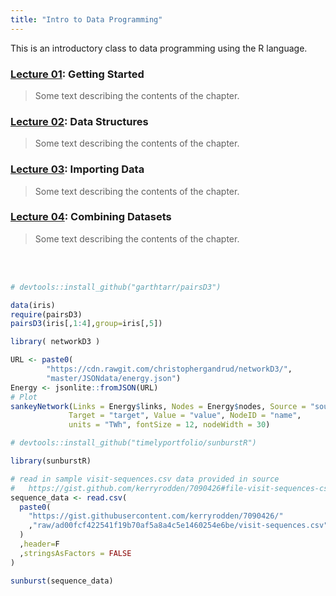 ```yaml
---
title: "Intro to Data Programming"
---
```





  
This is an introductory class to data programming using the R language.



### [Lecture 01](Lecture_01-00-Introduction_to_R.html): Getting Started

> Some text describing the contents of the chapter.



### [Lecture 02](Lecture_02-00_Data_Structures.html): Data Structures

> Some text describing the contents of the chapter.



### [Lecture 03](Lecture_01-00-Introduction_to_R.html): Importing Data

> Some text describing the contents of the chapter.



### [Lecture 04](Lecture_02-00_Data_Structures.html): Combining Datasets

> Some text describing the contents of the chapter.




<br>
<br>

  
  
  
  
  
  
  
  
  
  


```r

# devtools::install_github("garthtarr/pairsD3")

data(iris)
require(pairsD3)
pairsD3(iris[,1:4],group=iris[,5])
```



  
  
  
  
  


```r

library( networkD3 )

URL <- paste0(
        "https://cdn.rawgit.com/christophergandrud/networkD3/",
        "master/JSONdata/energy.json")
Energy <- jsonlite::fromJSON(URL)
# Plot
sankeyNetwork(Links = Energy$links, Nodes = Energy$nodes, Source = "source",
             Target = "target", Value = "value", NodeID = "name",
             units = "TWh", fontSize = 12, nodeWidth = 30)
```





  
  
  
  
  
  
  


```r

# devtools::install_github("timelyportfolio/sunburstR")

library(sunburstR)

# read in sample visit-sequences.csv data provided in source
#   https://gist.github.com/kerryrodden/7090426#file-visit-sequences-csv
sequence_data <- read.csv(
  paste0(
    "https://gist.githubusercontent.com/kerryrodden/7090426/"
    ,"raw/ad00fcf422541f19b70af5a8a4c5e1460254e6be/visit-sequences.csv"
  )
  ,header=F
  ,stringsAsFactors = FALSE
)

sunburst(sequence_data)


```



  
  
  
  
  
